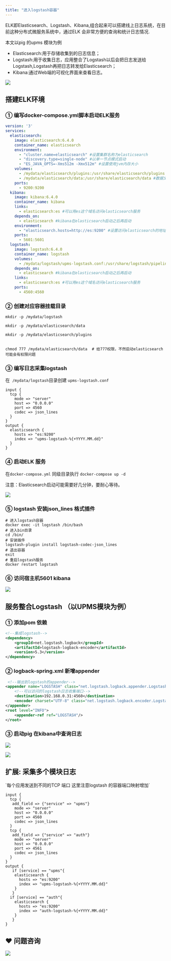 ```yaml
---
title: "进入logstash容器"
---
```


ELK即Elasticsearch、Logstash、Kibana,组合起来可以搭建线上日志系统，在目前这种分布式微服务系统中，通过ELK 会非常方便的查询和统计日志情况.



本文以pig 的upms 模块为例



+ Elasticsearch:用于存储收集到的日志信息；
+ Logstash:用于收集日志，应用整合了Logstash以后会把日志发送给Logstash,Logstash再把日志转发给Elasticsearch；
+ Kibana:通过Web端的可视化界面来查看日志。



![](https://cdn.nlark.com/yuque/0/2022/png/283679/1648973343218-b7a18b2f-0fe2-4cbf-b0f3-545482fa672f.png)



## 搭建ELK环境
### 
### ① 编写docker-compose.yml脚本启动ELK服务


```yaml
version: '3'
services:
  elasticsearch:
    image: elasticsearch:6.4.0
    container_name: elasticsearch
    environment:
      - "cluster.name=elasticsearch" #设置集群名称为elasticsearch
      - "discovery.type=single-node" #以单一节点模式启动
      - "ES_JAVA_OPTS=-Xms512m -Xmx512m" #设置使用jvm内存大小
    volumes:
      - /mydata/elasticsearch/plugins:/usr/share/elasticsearch/plugins #插件文件挂载
      - /mydata/elasticsearch/data:/usr/share/elasticsearch/data #数据文件挂载
    ports:
      - 9200:9200
  kibana:
    image: kibana:6.4.0
    container_name: kibana
    links:
      - elasticsearch:es #可以用es这个域名访问elasticsearch服务
    depends_on:
      - elasticsearch #kibana在elasticsearch启动之后再启动
    environment:
      - "elasticsearch.hosts=http://es:9200" #设置访问elasticsearch的地址
    ports:
      - 5601:5601
  logstash:
    image: logstash:6.4.0
    container_name: logstash
    volumes:
      - /mydata/logstash/upms-logstash.conf:/usr/share/logstash/pipeline/logstash.conf 
    depends_on:
      - elasticsearch #kibana在elasticsearch启动之后再启动
    links:
      - elasticsearch:es #可以用es这个域名访问elasticsearch服务
    ports:
      - 4560:4560
```



### ② 创建对应容器挂载目录


```plain
mkdir -p /mydata/logstash

mkdir -p /mydata/elasticsearch/data

mkdir -p /mydata/elasticsearch/plugins


chmod 777 /mydata/elasticsearch/data  # 给777权限，不然启动elasticsearch 可能会有权限问题
```



### ③ 编写日志采集logstash


在  `/mydata/logstash`目录创建 `upms-logstash.conf`



```shell
input {
  tcp {
    mode => "server"
    host => "0.0.0.0"
    port => 4560
    codec => json_lines
  }
}
output {
  elasticsearch {
    hosts => "es:9200"
    index => "upms-logstash-%{+YYYY.MM.dd}"
  }
}
```



### ④ 启动ELK 服务


在`docker-compose.yml` 同级目录执行 `docker-compose up -d`



注意：Elasticsearch启动可能需要好几分钟，要耐心等待。



![](https://cdn.nlark.com/yuque/0/2020/png/283679/1599470403248-8d70b63e-a96e-4440-b2c1-4b65bf3d75a4.png)



### ⑤ logstash 安装json_lines 格式插件


```plain
# 进入logstash容器
docker exec -it logstash /bin/bash
# 进入bin目录
cd /bin/
# 安装插件
logstash-plugin install logstash-codec-json_lines
# 退出容器
exit
# 重启logstash服务
docker restart logstash
```



### ⑥ 访问宿主机5601 kibana


![](https://cdn.nlark.com/yuque/0/2020/png/283679/1599470402692-ec46654c-1e94-4ff8-8d11-39a1dc323a52.png)



## 服务整合Logstash （以UPMS模块为例）


### ① 添加pom 依赖


```xml
<!--集成logstash-->
<dependency>
    <groupId>net.logstash.logback</groupId>
    <artifactId>logstash-logback-encoder</artifactId>
    <version>5.3</version>
</dependency>
```



### ② logback-spring.xml 新增appender


```xml
 <!--输出到logstash的appender-->
<appender name="LOGSTASH" class="net.logstash.logback.appender.LogstashTcpSocketAppender">
    <!--可以访问的logstash日志收集端口-->
    <destination>192.168.0.31:4560</destination>
    <encoder charset="UTF-8" class="net.logstash.logback.encoder.LogstashEncoder"/>
</appender>
<root level="INFO">
    <appender-ref ref="LOGSTASH"/>
</root>
```



### ③ 启动pig 在kibana中查询日志


![](https://cdn.nlark.com/yuque/0/2020/png/283679/1599470402985-aeb1a6bc-079c-43c0-b30e-42ab8d5227b7.png)

![](https://cdn.nlark.com/yuque/0/2020/png/283679/1599470402668-b36392b1-bb06-4c9b-b814-e1af5b672b7a.png)



## 扩展:  采集多个模块日志


<Warning>
`每个应用发送到不同的TCP 端口 这里注意logstash 的容器端口映射增加`


</Warning>



```shell
input {
  tcp {
   add_field => {"service" => "upms"}
    mode => "server"
    host => "0.0.0.0"
    port => 4560
    codec => json_lines
  }
  tcp {
   add_field => {"service" => "auth"}
    mode => "server"
    host => "0.0.0.0"
    port => 4561
    codec => json_lines
  }
}
output {
   if [service] == "upms"{
    elasticsearch {
      hosts => "es:9200"
      index => "upms-logstash-%{+YYYY.MM.dd}"
    }
   }
  if [service] == "auth"{
    elasticsearch {
      hosts => "es:9200"
      index => "auth-logstash-%{+YYYY.MM.dd}"
    }
   }
}
```

## ❤  问题咨询
![](https://cdn.nlark.com/yuque/0/2022/gif/283679/1662563973685-c22e9831-db66-42b5-973f-886d25d1e0e7.gif)

